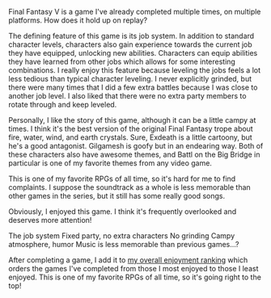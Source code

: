 Final Fantasy&nbsp;V is a game I've already completed multiple times, on multiple platforms. How does it hold up on
replay?

<GameHeader game={props.game} />

<TranslationNote name="RPGe&nbsp;(v1.1)" link="https://www.romhacking.net/translations/353/" />

The defining feature of this game is its job system. In addition to standard character levels, characters also gain
experience towards the current job they have equipped, unlocking new abilities. Characters can equip abilities they have
learned from other jobs which allows for some interesting combinations. I really enjoy this feature because leveling
the jobs feels a lot less tedious than typical character leveling. I never explicitly grinded, but there were many times
that I did a few extra battles because I was close to another job level. I also liked that there were no extra party
members to rotate through and keep leveled.

Personally, I like the story of this game, although it can be a little campy at times. I think it's the best version of
the original Final Fantasy trope about fire, water, wind, and earth crystals. <Spoiler>Sure, Exdeath is a little
cartoony, but he's a good antagonist. Gilgamesh is goofy but in an endearing way.</Spoiler> Both of these characters
also have awesome themes, and Battl on the Big Bridge in particular is one of my favorite themes from any video game.

This is one of my favorite RPGs of all time, so it's hard for me to find complaints. I suppose the soundtrack as a whole
is less memorable than other games in the series, but it still has some really good songs.

Obviously, I enjoyed this game. I think it's frequently overlooked and deserves more attention!

<LikedDisliked>
  <LikedList>
    <LikedItem>The job system</LikedItem>
    <LikedItem>Fixed party, no extra characters</LikedItem>
    <LikedItem>No grinding</LikedItem>
    <LikedItem>Campy atmosphere, humor</LikedItem>
  </LikedList>
  <DislikedList>
    <DislikedItem>Music is less memorable than previous games...?</DislikedItem>
  </DislikedList>
</LikedDisliked>

After completing a game, I add it to [my overall enjoyment ranking](/ranking) which orders the games I've completed from
those I most enjoyed to those I least enjoyed. This is one of my favorite RPGs of all time, so it's going right to the
top!

<GameRanking game={props.slug} />
